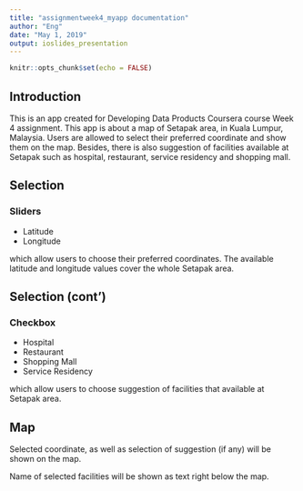 ```yaml
---
title: "assignmentweek4_myapp documentation"
author: "Eng"
date: "May 1, 2019"
output: ioslides_presentation
---
```


```r
knitr::opts_chunk$set(echo = FALSE)
```

## Introduction

This is an app created for Developing Data Products Coursera course Week 4 assignment. This app is about a map of Setapak area, in Kuala Lumpur, Malaysia. Users are allowed to select their preferred coordinate and show them on the map. Besides, there is also suggestion of facilities available at Setapak such as hospital, restaurant, service residency and shopping mall. 

## Selection

### Sliders

- Latitude 
- Longitude

which allow users to choose their preferred coordinates. The available latitude and longitude values cover the whole Setapak area.

## Selection (cont')

### Checkbox

- Hospital
- Restaurant
- Shopping Mall
- Service Residency

which allow users to choose suggestion of facilities that available at Setapak area.

## Map

Selected coordinate, as well as selection of suggestion (if any) will be shown on the map. 

Name of selected facilities will be shown as text right below the map.

